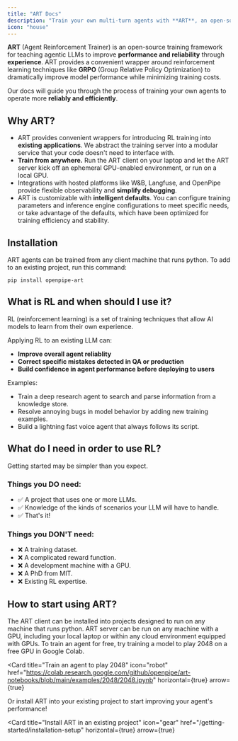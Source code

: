 ```yaml
---
title: "ART Docs"
description: "Train your own multi-turn agents with **ART**, an open-source framework for LLM reinforcement learning using GRPO."
icon: "house"
---
```


**ART** (Agent Reinforcement Trainer) is an open-source training framework for teaching agentic LLMs to improve **performance and reliability** through **experience**. ART provides a convenient wrapper around reinforcement learning techniques like **GRPO** (Group Relative Policy Optimization) to dramatically improve model performance while minimizing training costs.

Our docs will guide you through the process of training your own agents to operate more **reliably and efficiently**.

<div className="cards-container">
  <div className="card-wrapper">
    <Card
      title="Quick Start"
      icon="forward"
      href="/getting-started/quick-start"
      horizontal={true}
      arrow={true}
    ></Card>
  </div>
  <div className="card-wrapper">
    <Card
      title="Notebooks"
      icon="book"
      href="/getting-started/notebooks"
      horizontal={true}
      arrow={true}
    ></Card>
  </div>
</div>
<div className="cards-container">
  <div className="card-wrapper">
    <Card
      title="Supported Models"
      icon="robot"
      href="/resources/models"
      horizontal={true}
      arrow={true}
    ></Card>
  </div>
  <div className="card-wrapper">
    <Card
      title="FAQ"
      icon="block-question"
      href="/getting-started/faq"
      horizontal={true}
      arrow={true}
    ></Card>
  </div>
</div>

## Why ART?

- ART provides convenient wrappers for introducing RL training into **existing applications**. We abstract the training server into a modular service that your code doesn't need to interface with.
- **Train from anywhere.** Run the ART client on your laptop and let the ART server kick off an ephemeral GPU-enabled environment, or run on a local GPU.
- Integrations with hosted platforms like W&B, Langfuse, and OpenPipe provide flexible observability and **simplify debugging**.
- ART is customizable with **intelligent defaults**. You can configure training parameters and inference engine configurations to meet specific needs, or take advantage of the defaults, which have been optimized for training efficiency and stability.

## Installation

ART agents can be trained from any client machine that runs python. To add to an existing project, run this command:

```
pip install openpipe-art
```

## What is RL and when should I use it?

RL (reinforcement learning) is a set of training techniques that allow AI models to learn from their own experience.

Applying RL to an existing LLM can:

- **Improve overall agent reliablity**
- **Correct specific mistakes detected in QA or production**
- **Build confidence in agent performance before deploying to users**

Examples:

- Train a deep research agent to search and parse information from a knowledge store.
- Resolve annoying bugs in model behavior by adding new training examples.
- Build a lightning fast voice agent that always follows its script.

## What do I need in order to use RL?

Getting started may be simpler than you expect.

### Things you DO need:

<ul>
  <li>✅ A project that uses one or more LLMs.</li>
  <li>✅ Knowledge of the kinds of scenarios your LLM will have to handle.</li>
  <li>✅ That's it!</li>
</ul>

### Things you DON'T need:

<ul>
  <li>❌ A training dataset.</li>
  <li>❌ A complicated reward function.</li>
  <li>❌ A development machine with a GPU.</li>
  <li>❌ A PhD from MIT.</li>
  <li>❌ Existing RL expertise.</li>
</ul>

## How to start using ART?

The ART client can be installed into projects designed to run on any machine that runs python. ART server can be run on any machine with a GPU, including your local laptop or within any cloud environment equipped with GPUs. To train an agent for free, try training a model to play 2048 on a free GPU in Google Colab.

<Card
  title="Train an agent to play 2048"
  icon="robot"
  href="https://colab.research.google.com/github/openpipe/art-notebooks/blob/main/examples/2048/2048.ipynb"
  horizontal={true}
  arrow={true}
></Card>

Or install ART into your existing project to start improving your agent's performance!

<Card
  title="Install ART in an existing project"
  icon="gear"
  href="/getting-started/installation-setup"
  horizontal={true}
  arrow={true}
></Card>
